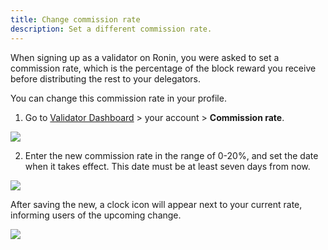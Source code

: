 ```yaml
---
title: Change commission rate
description: Set a different commission rate.
---
```



When signing up as a validator on Ronin, you were asked to set a commission rate, which is the percentage of the block reward
you receive before distributing the rest to your delegators.

You can change this commission rate in your profile.

1. Go to [Validator Dashboard](https://validator.roninchain.com) >
your account > **Commission rate**.
<img src={stepOne} width={280} />

2. Enter the new commission rate in the range of 0-20%,
and set the date when it takes effect. This date must be at least seven days from now.
<img src={stepTwo} width={416} />

After saving the new, a clock icon will appear next to your
current rate, informing users of the upcoming change.

<img src={stepThree} width={280} />
